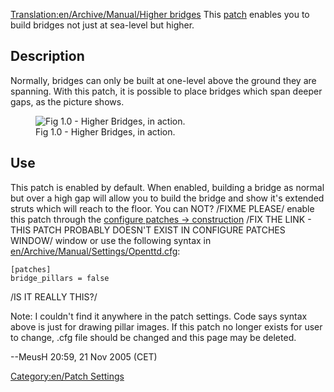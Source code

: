 [[Translation:en/Archive/Manual/Higher bridges]]
This [[en/Community/Patches/Patches|patch]] enables you to build bridges not just at sea-level but higher.

== Description ==
Normally, bridges can only be built at one-level above the ground they are spanning.  With this patch, it is possible to place bridges which span deeper gaps, as the picture shows.

[[File:en/Archive/Manual/Higher bridges.png|Fig 1.0 - Higher Bridges, in action.]]

== Use ==
This patch is enabled by default.  When enabled, building a bridge as normal but over a high gap will allow you to build the bridge and show it's extended struts which will reach to the floor. You can NOT? /FIXME PLEASE/ enable this patch through the [[en/Archive/Manual/Settings/Configuring patches/Construction|configure patches -> construction]] /FIX THE LINK - THIS PATCH PROBABLY DOESN'T EXIST IN CONFIGURE PATCHES WINDOW/ window or use the following syntax in [[en/Archive/Manual/Settings/Openttd.cfg]]:

<pre>
[patches]
bridge_pillars = false
</pre> /IS IT REALLY THIS?/

Note: I couldn't find it anywhere in the patch settings. Code says syntax above is just for drawing pillar images. If this patch no longer exists for user to change, .cfg file should be changed and this page may be deleted.

--MeusH 20:59, 21 Nov 2005 (CET)

[[Category:en/Patch Settings]]